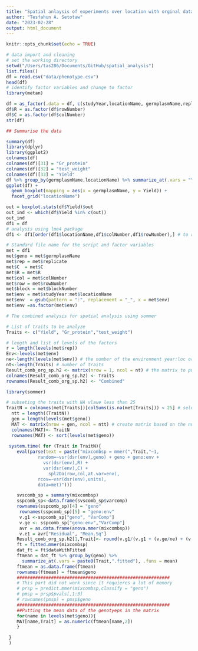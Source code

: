 ```yaml
---
title: "Spatial anlaysis of experiments over location with orginal data using sommer"
author: "Tesfahun A. Setotaw"
date: "2023-02-28"
output: html_document
---
```


```r
knitr::opts_chunk$set(echo = TRUE)
```
```r
# data import and cleaning 
# set the working directory 
setwd("/Users/tas286/Documents/GitHub/spatial_analysis")
list.files()
df = read.csv("data/phenotype.csv")
head(df)
# identify factor variables and change to factor
library(metan)

df = as_factor(.data = df, c(studyYear,locationName, germplasmName,replicate, blockNumber))
df$R = as.factor(df$rowNumber)
df$C = as.factor(df$colNumber)
str(df)

## Summarise the data

summary(df)
library(dplyr)
library(ggplot2)
colnames(df)
colnames(df)[31] = "Gr_protein"
colnames(df)[32] = "test_weight"
colnames(df)[33] = "Yield"
df %>% group_by(germplasmName,locationName) %>% summarize_at(.vars = "Yield", .funs = c(min,max,mean))
ggplot(df) +
  geom_boxplot(mapping = aes(x = germplasmName, y = Yield)) +
  facet_grid("locationName")

out = boxplot.stats(df$Yield)$out
out_ind <- which(df$Yield %in% c(out))
out_ind
df1 = df
# analysis using lme4 package 
df1 <- df1[order(df1$locationName,df1$colNumber,df1$rowNumber),] # to reorder the row and column

# Standard file name for the script and factor variables 
met = df1
met$geno = met$germplasmName
met$rep = met$replicate
met$C  = met$C
met$R = met$R
met$col = met$colNumber
met$row = met$rowNumber
met$block = met$blockNumber
met$env = met$studyYear:met$locationName
met$env  = gsub(pattern = ":", replacement = "_", x = met$env)
met$env =as.factor(met$env)
```

```r
# The combined analysis for spatial analysis using sommer 

# List of traits to be analyze 
Traits <- c("Yield", "Gr_protein","test_weight")

# length and list of levels of the factors 
r = length(levels(met$rep))
Env<-levels(met$env)
ne<-length(levels(met$env)) # the number of the environment year:loc or location
nt<-length(Traits) # number of traits 
Result_comb_org_sp.h2 <- matrix(nrow = 1, ncol = nt) # the matrix to put the h2
colnames(Result_comb_org_sp.h2) <- Traits
rownames(Result_comb_org_sp.h2) <- "Combined"

library(sommer)

# subseting the traits with NA vlaue less than 25
TraitN = colnames(met[Traits])[colSums(is.na(met[Traits])) < 25] # selecting the trait without NA
  ntt = length((TraitN))
  gen = length(levels(met$geno))
  MAT <- matrix(nrow = gen, ncol = ntt) # create matrix based on the number of traits
  colnames(MAT)<- TraitN
  rownames(MAT) <- sort(levels(met$geno))
  
 system.time( for (Trait in TraitN){
    eval(parse(text = paste("mixcombsp = mmer(",Trait,"~1,
            random=~vsr(dsr(env),geno) + geno + geno:env +
              vsr(dsr(env),R) +
              vsr(dsr(env),C) +
                spl2Da(row,col,at.var=env),
            rcov=~vsr(dsr(env),units),
            data=met)")))

    svscomb_sp = summary(mixcombsp)
    sspcomb_sp<-data.frame(svscomb_sp$varcomp)
    rownames(sspcomb_sp)[4] = "geno"
     rownames(sspcomb_sp)[5] = "geno:env"
     v.g1 <-sspcomb_sp["geno", "VarComp"]
     v.ge <- sspcomb_sp["geno:env","VarComp"]
     avr = as.data.frame(anova.mmer(mixcombsp))
     v.e1 = avr["Residual", "Mean.Sq"]
    Result_comb_org_sp.h2[1,Trait]<- round(v.g1/(v.g1 + (v.ge/ne) + (v.e1/ne)),3)
    ft = fitted.mmer(mixcombsp)
    dat_ft = ft$dataWithFitted
    ftmean = dat_ft %>% group_by(geno) %>%
      summarize_at(.vars = paste0(Trait,".fitted"), .funs = mean)
    ftmean = as.data.frame(ftmean)
    rownames(ftmean) = ftmean$geno
    ##########################################################
    # This part did not work since it requieres a lot of memory
    # prsp = predict.mmer(mixcombsp,classify = "geno")
    # pmsp = prsp$pvals[,1:3]
    # rownames(pmsp) = pmsp$geno
    ##########################################################
    ##Putting the mean data of the genotyeps in the matrix 
    for(name in levels(met$geno)){
    MAT[name,Trait] = as.numeric(ftmean[name,2])
    }

 }
 )
``` 
